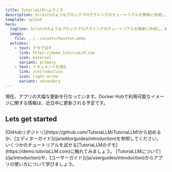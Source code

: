 ```yaml
---
title: TutoriaLLMへようこそ
description: Scratchのようなブロックプログラミングのチュートリアルを簡単に作成し、AIを利用して提供することができるセルフホスト型のソフトウェアです。
template: splash
hero:
  tagline: Scratchのようなブロックプログラミングのチュートリアルを簡単に作成し、AIを利用して提供することができるセルフホスト型のソフトウェアです。
  image:
    file: ../../assets/houston.webp
  actions:
    - text: デモで試す
      link: https://demo.tutoriaLLM.com
      icon: external
      variant: primary
    - text: ドキュメントを読む
      link: /introduction
      icon: right-arrow
      variant: secondary
---
```



<Aside type="caution" title="注意！">
  現在、アプリの大幅な更新を行なっています。Docker
  Hubで利用可能なイメージに関する情報は、近日中に更新される予定です。
</Aside>

## Lets get started

<CardGrid stagger>
  <Card title="自分のアプリをデプロイする" icon="github">
    [GitHubリポジトリ](https://github.com/TutoriaLLM/TutoriaLLM)から初めるか、[エディターガイド](/ja/editorguides/introduction)を参照してください。
  </Card>
  <Card title="デモを体験する" icon="external">
    いくつかのチュートリアルを試せる[TutoriaLLMのデモ](https://demo.tutoriaLLM.com)に触れてみましょう。
  </Card>
  <Card title="アプリの使い方について知る" icon="open-book">
    [TutoriaLLMについて](/ja/introduction)や、[ユーザーガイド](/ja/userguides/introduction)からアプリの使い方について学びましょう。
  </Card>
</CardGrid>
